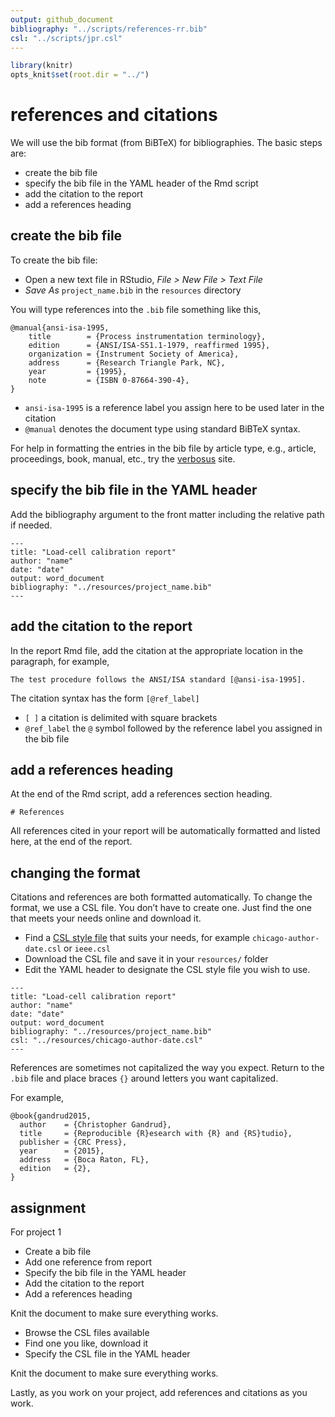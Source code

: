 ```yaml
---
output: github_document
bibliography: "../scripts/references-rr.bib"
csl: "../scripts/jpr.csl"
---
```


```r
library(knitr)
opts_knit$set(root.dir = "../")
```

# references and citations 

We will use the bib format (from BiBTeX) for bibliographies. The  basic steps are: 

- create the bib file  
- specify the bib file in the YAML header of the Rmd script
- add the citation to the report  
- add a references heading 




## create the bib file 

To create the bib file: 

- Open a new text file in RStudio, *File &gt; New File &gt; Text File*  
- *Save As* `project_name.bib` in the `resources` directory 

You will type references into the `.bib` file something like this, 
<pre class="r"><code>@manual{ansi-isa-1995,
    title        = {Process instrumentation terminology},
    edition      = {ANSI/ISA-S51.1-1979, reaffirmed 1995},
    organization = {Instrument Society of America},
    address      = {Research Triangle Park, NC},
    year         = {1995},
    note         = {ISBN 0-87664-390-4},
}</code></pre>

- `ansi-isa-1995` is a reference label you assign here to be used later in the citation  
- `@manual` denotes the document type using standard BiBTeX syntax.

For help in formatting the entries in the bib file by article type, e.g., article, proceedings, book, manual, etc., try the  [verbosus](https://verbosus.com/bibtex-style-examples.html) site.  


## specify the bib file in the YAML header

Add the bibliography argument to the front matter including the relative path if needed.  

<pre class="r"><code>---
title: "Load-cell calibration report"
author: "name"
date: "date"
output: word_document
bibliography: "../resources/project_name.bib"
---</code></pre>

 



## add the citation to the report

In the report Rmd file, add the citation at the appropriate location in the paragraph, for example,  

<pre class="r"><code>The test procedure follows the ANSI/ISA standard [@ansi-isa-1995]. 
</code></pre>

The citation syntax has the form `[@ref_label]` 

- `[ ]` a citation is delimited with square brackets
- `@ref_label` the `@` symbol followed by the reference label you assigned in the bib file  



 


## add a references heading

At the end of the Rmd script, add a references section heading.

<pre class="r"><code># References
</code></pre>

All references cited in your report will be automatically formatted and listed here, at the end of the report. 



## changing the format

Citations and references are both formatted automatically. To change the format, we use a CSL file. You don't have to create one. Just find the one that meets your needs online and download it. 

- Find a [CSL style file](http://citationstyles.org/styles/) that suits your needs, for example `chicago-author-date.csl` or `ieee.csl` 
- Download the CSL file and save it in your `resources/` folder  
- Edit the YAML header to designate the CSL style file you wish to use.  

<pre class="r"><code>---
title: "Load-cell calibration report"
author: "name"
date: "date"
output: word_document
bibliography: "../resources/project_name.bib"
csl: "../resources/chicago-author-date.csl"
---</code></pre>

References are sometimes not capitalized the way you expect. Return to the `.bib` file and place braces `{}` around letters you want capitalized. 

For example, 

```
@book{gandrud2015,
  author    = {Christopher Gandrud}, 
  title     = {Reproducible {R}esearch with {R} and {RS}tudio},
  publisher = {CRC Press},
  year      = {2015},
  address   = {Boca Raton, FL},
  edition   = {2},
}
```

## assignment 

For project 1

- Create a bib file  
- Add one reference from report 
- Specify the bib file in the YAML header 
- Add the citation to the report  
- Add a references heading 

Knit the document to make sure everything works.

- Browse the CSL files available 
- Find one you like, download it 
- Specify the CSL file in the YAML header 

Knit the document to make sure everything works.

Lastly, as you work on your project, add references and citations as you work. 
